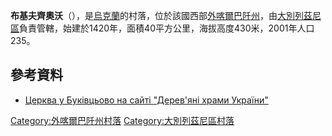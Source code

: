 {{coord|48|49|25|N|22|40|16|E|scale:30000|display=title}}

'''布基夫齊奧沃'''（{{lang-uk|Буківцьово}}），是[[烏克蘭|烏克蘭]]的村落，位於該國西部[[外喀爾巴阡州|外喀爾巴阡州]]，由[[大別列茲尼區|大別列茲尼區]]負責管轄，始建於1420年，面積40平方公里，海拔高度430米，2001年人口235。

==參考資料==
* [http://www.derev.org.ua/zakarp/bukivtsovo.htm Церква у Буківцьово на сайті "Дерев'яні храми України"] {{Wayback|url=http://www.derev.org.ua/zakarp/bukivtsovo.htm |date=20210113095605 }}

{{DEFAULTSORT:Буківцьово}}

[[Category:外喀爾巴阡州村落|Category:外喀爾巴阡州村落]]
[[Category:大別列茲尼區村落|Category:大別列茲尼區村落]]


{{Zakarpattia-geo-stub}}